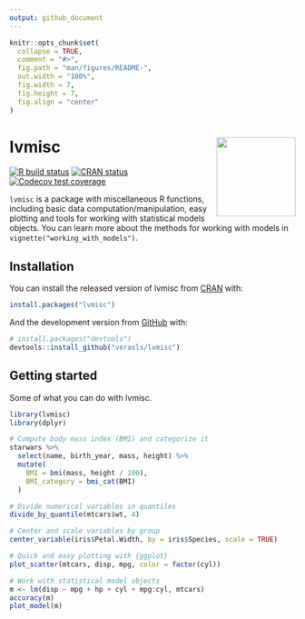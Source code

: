 ```yaml
---
output: github_document
---
```


<!-- README.md is generated from README.Rmd. Please edit that file -->

```r
knitr::opts_chunk$set(
  collapse = TRUE,
  comment = "#>",
  fig.path = "man/figures/README-",
  out.width = "100%",
  fig.width = 7,
  fig.height = 7,
  fig.align = "center"
)
```

# lvmisc <a href='https://lveras.com/lvmisc/'><img src='man/figures/logo.png' align="right" height="139" /></a>

<!-- badges: start -->
[![R build status](https://github.com/verasls/lvmisc/workflows/R-CMD-check/badge.svg)](https://github.com/verasls/lvmisc/actions)
[![CRAN status](https://www.r-pkg.org/badges/version/lvmisc)](https://CRAN.R-project.org/package=lvmisc)
[![Codecov test coverage](https://codecov.io/gh/verasls/lvmisc/branch/master/graph/badge.svg)](https://app.codecov.io/gh/verasls/lvmisc?branch=master)
<!-- badges: end -->

`lvmisc` is a package with miscellaneous R functions, including basic data computation/manipulation, easy plotting and tools for working with statistical models objects. You can learn more about the methods for working with models in `vignette("working_with_models")`.

## Installation

You can install the released version of lvmisc from [CRAN](https://CRAN.R-project.org) with:

``` r
install.packages("lvmisc")
```

And the development version from [GitHub](https://github.com/) with:

``` r
# install.packages("devtools")
devtools::install_github("verasls/lvmisc")
```

## Getting started

Some of what you can do with lvmisc.

```r
library(lvmisc)
library(dplyr)

# Compute body mass index (BMI) and categorize it
starwars %>%
  select(name, birth_year, mass, height) %>%
  mutate(
    BMI = bmi(mass, height / 100),
    BMI_category = bmi_cat(BMI)
  )

# Divide numerical variables in quantiles
divide_by_quantile(mtcars$wt, 4)

# Center and scale variables by group
center_variable(iris$Petal.Width, by = iris$Species, scale = TRUE)

# Quick and easy plotting with {ggplot}
plot_scatter(mtcars, disp, mpg, color = factor(cyl))

# Work with statistical model objects
m <- lm(disp ~ mpg + hp + cyl + mpg:cyl, mtcars)
accuracy(m)
plot_model(m)
```
